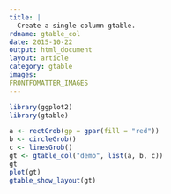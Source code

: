 ```yaml
---
title: |
  Create a single column gtable.
rdname: gtable_col
date: 2015-10-22
output: html_document
layout: article
category: gtable
images:
FRONTFOMATTER_IMAGES
---
```


```r
library(ggplot2)
library(gtable)
```

```r
a <- rectGrob(gp = gpar(fill = "red"))
b <- circleGrob()
c <- linesGrob()
gt <- gtable_col("demo", list(a, b, c))
gt
plot(gt)
gtable_show_layout(gt)



```